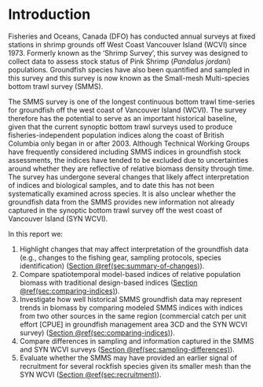# Introduction

Fisheries and Oceans, Canada (DFO) has conducted annual surveys at fixed stations in shrimp grounds off West Coast Vancouver Island (WCVI) since 1973.
Formerly known as the 'Shrimp Survey', this survey was designed to collect data to assess stock status of Pink Shrimp (*Pandalus jordani*) populations.
Groundfish species have also been quantified and sampled in this survey and this survey is now known as the Small-mesh Multi-species bottom trawl survey (SMMS).

The SMMS survey is one of the longest continuous bottom trawl time-series for groundfish off the west coast of Vancouver Island (WCVI).
The survey therefore has the potential to serve as an important historical baseline, given that the current synoptic bottom trawl surveys used to produce fisheries-independent population indices along the coast of British Columbia only began in or after 2003.
Although Technical Working Groups have frequently considered including SMMS indices in groundfish stock assessments, the indices have tended to be excluded due to uncertainties around whether they are reflective of relative biomass density through time.
The survey has undergone several changes that likely affect interpretation of indices and biological samples, and to date this has not been systematically examined across species.
It is also unclear whether the groundfish data from the SMMS provides new information not already captured in the synoptic bottom trawl survey off the west coast of Vancouver Island (SYN WCVI).

In this report we:

1. Highlight changes that may affect interpretation of the groundfish data (e.g., changes to the fishing gear, sampling protocols, species identification) ([Section \@ref(sec:summary-of-changes)](#sec:summary-of-changes)).
2. Compare spatiotemporal model-based indices of relative population biomass with traditional design-based indices ([Section \@ref(sec:comparing-indices)](#sec:comparing-indices)).
3. Investigate how well historical SMMS groundfish data may represent trends in biomass by comparing modeled SMMS indices with indices from two other sources in the same region (commercial catch per unit effort [CPUE] in groundfish management area 3CD and the SYN WCVI survey) ([Section \@ref(sec:comparing-indices)](#sec:comparing-indices)).
4. Compare differences in sampling and information captured in the SMMS and SYN WCVI surveys ([Section \@ref(sec:sampling-differences)](#sec:sampling-differences)).
5. Evaluate whether the SMMS may have provided an earlier signal of recruitment for several rockfish species given its smaller mesh than the SYN WCVI ([Section \@ref(sec:recruitment)](#sec:recruitment)).

\clearpage
